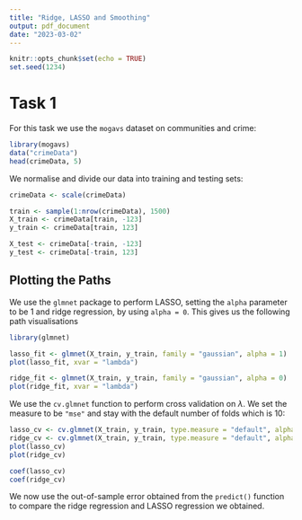 ```yaml
---
title: "Ridge, LASSO and Smoothing"
output: pdf_document
date: "2023-03-02"
---
```


```r
knitr::opts_chunk$set(echo = TRUE)
set.seed(1234)
```

# Task 1
For this task we use the `mogavs` dataset on communities and crime:

```r
library(mogavs)
data("crimeData")
head(crimeData, 5)
```

We normalise and divide our data into training and testing sets:
```r
crimeData <- scale(crimeData)

train <- sample(1:nrow(crimeData), 1500)
X_train <- crimeData[train, -123]
y_train <- crimeData[train, 123]

X_test <- crimeData[-train, -123]
y_test <- crimeData[-train, 123]
```

## Plotting the Paths
We use the `glmnet` package to perform LASSO, setting the `alpha` parameter to be 1 and ridge regression, by using `alpha = 0`. This gives us the following path visualisations
```r
library(glmnet)

lasso_fit <- glmnet(X_train, y_train, family = "gaussian", alpha = 1)
plot(lasso_fit, xvar = "lambda")

ridge_fit <- glmnet(X_train, y_train, family = "gaussian", alpha = 0)
plot(ridge_fit, xvar = "lambda")
```


We use the `cv.glmnet` function to perform cross validation on $\lambda$. We set the measure to be `"mse"` and stay with the default number of folds which is 10:
```r
lasso_cv <- cv.glmnet(X_train, y_train, type.measure = "default", alpha =1)
ridge_cv <- cv.glmnet(X_train, y_train, type.measure = "default", alpha =0)
plot(lasso_cv)
plot(ridge_cv)

coef(lasso_cv)
coef(ridge_cv)
```
We now use the out-of-sample error obtained from the `predict()` function to compare the ridge regression and LASSO regression we obtained. 

```r

```
